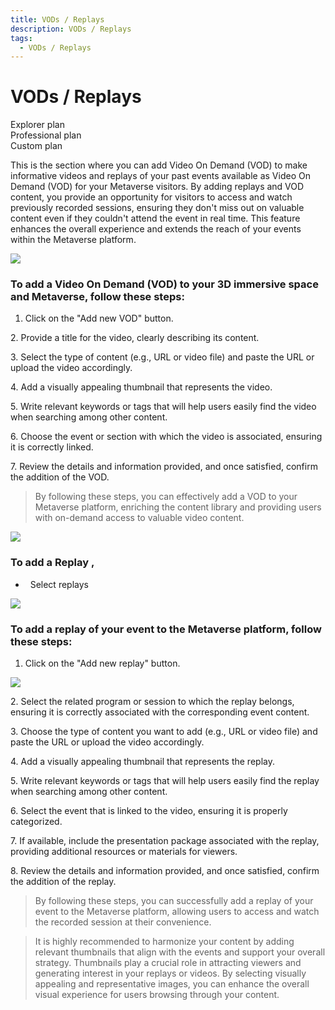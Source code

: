 ```yaml
---
title: VODs / Replays
description: VODs / Replays
tags:
  - VODs / Replays
---
```


# **VODs / Replays**

<div class="flex-row">
  <div class="plan">Explorer plan</div>
  <div class="plan">Professional plan</div>
  <div class="plan">Custom plan</div>
</div>

This is the section where you can add Video On Demand (VOD) to make informative videos and replays of your past events available as Video On Demand (VOD) for your Metaverse visitors. By adding replays and VOD content, you provide an opportunity for visitors to access and watch previously recorded sessions, ensuring they don't miss out on valuable content even if they couldn't attend the event in real time. This feature enhances the overall experience and extends the reach of your events within the Metaverse platform.

![](/img/Marvaimages/DocumentationspeedVOD.jpg)

### To add a Video On Demand (VOD) to your 3D immersive space and Metaverse, follow these steps:

1. Click on the "Add new VOD" button.

2\. Provide a title for the video, clearly describing its content.

3\. Select the type of content (e.g., URL or video file) and paste the URL or upload the video accordingly.

4\. Add a visually appealing thumbnail that represents the video.

5\. Write relevant keywords or tags that will help users easily find the video when searching among other content.

6\. Choose the event or section with which the video is associated, ensuring it is correctly linked.

7\. Review the details and information provided, and once satisfied, confirm the addition of the VOD. 

> By following these steps, you can effectively add a VOD to your Metaverse platform, enriching the content library and providing users with on-demand access to valuable video content.

![](/img/Marvaimages/documentationavatarmeetingvod.jpg)

### To add a Replay ,

*   Select replays 

![](/img/Marvaimages/documentationavatarmeetingreplay.jpg)

### To add a replay of your event to the Metaverse platform, follow these steps:

1.  Click on the "Add new replay" button.

![](/img/documentationavatarmeetingreplayb.jpg)

2\. Select the related program or session to which the replay belongs, ensuring it is correctly associated with the corresponding event content.

3\. Choose the type of content you want to add (e.g., URL or video file) and paste the URL or upload the video accordingly.

4\. Add a visually appealing thumbnail that represents the replay.

5\. Write relevant keywords or tags that will help users easily find the replay when searching among other content.

6\. Select the event that is linked to the video, ensuring it is properly categorized.

7\. If available, include the presentation package associated with the replay, providing additional resources or materials
     for viewers.

8\. Review the details and information provided, and once satisfied, confirm the addition of the replay.

> By following these steps, you can successfully add a replay of your event to the Metaverse platform, allowing users to access and watch the recorded session at their convenience.

> It is highly recommended to harmonize your content by adding relevant thumbnails that align with the events and support your overall strategy. Thumbnails play a crucial role in attracting viewers and generating interest in your replays or videos. By selecting visually appealing and representative images, you can enhance the overall visual experience for users browsing through your content.
